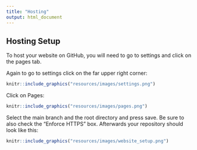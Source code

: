 ---
title: "Hosting"
output: html_document
---

## Hosting Setup

To host your website on GitHub, you will need to go to settings and click on the pages tab.

Again to go to settings click on the far upper right corner:

```{r, fig.align='center', fig.alt= "Clicking on settings", echo = FALSE, out.width="80%"}
knitr::include_graphics("resources/images/settings.png")
```

Click on Pages:

```{r, fig.align='center', fig.alt= "Clicking on pages", echo = FALSE, out.width="80%"}
knitr::include_graphics("resources/images/pages.png")
```

Select the main branch and the root directory and press save. Be sure to also check the "Enforce HTTPS" box. Afterwards your repository should look like this:

```{r, fig.align='center', fig.alt= "setup website hosting", echo = FALSE, out.width="80%"}
knitr::include_graphics("resources/images/website_setup.png")
```
